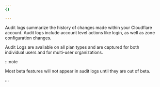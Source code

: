 ```yaml
---
{}

---
```


Audit logs summarize the history of changes made within your Cloudflare account. Audit logs include account level actions like login, as well as zone configuration changes.

Audit Logs are available on all plan types and are captured for both individual users and for multi-user organizations.

:::note


Most beta features will not appear in audit logs until they are out of beta.


:::
